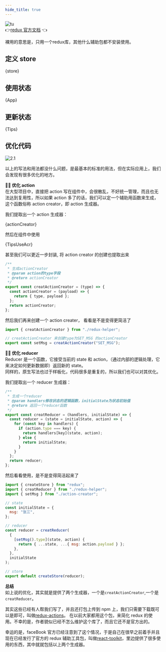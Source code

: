 ```yaml
---
hide_title: true
---
```



![tu](/img/redux/1.1.svg)    
👉[redux 官方文档](http://cn.redux.js.org/introduction/getting-started) 👈

裸用的意思是，只用一个redux库，其他什么辅助包都不安装使用。

## 定义 store

<CodeBlock language="js" title="src/store/index.js">
  {store}
</CodeBlock>

## 使用状态

<CodeBlock language="jsx" title="src/App.jsx">
  {App}
</CodeBlock>

## 更新状态

<CodeBlock language="jsx" title="src/components/Tips.jsx">
  {Tips}
</CodeBlock>

## 优化代码

![2.1](/img/redux/2.1.svg)

以上的写法和用法都没什么问题，是最基本的标准的用法，但在实际应用上，我们会发现有很多优化的地方。

**👩‍🔧 优化 action**  
在大型项目中，直接把 action 写在组件中，会很散乱，不好统一管理，而且也无法达到复用性，所以如果 action 多了的话，我们可以定一个辅助用函数来生成，这个函数俗称 action creator，即 action 生成器。

我们提取出一个 action 生成器：

<CodeBlock language="js" title="src/store/action-creator.js">
  {actionCreator}
</CodeBlock>

然后在组件中使用

<CodeBlock language="jsx" title="src/components/Tips.jsx">
  {TipsUseAcr}
</CodeBlock>

甚至我们可以更近一步封装, 将 action creator 的创建也提取出来

```javascript title="src/store/redux-helper.js"
/**
 * 生成actionCreator
 * @param action的type字段
 * @return actionCreator
 */
export const creatActionCreator = (type) => {
  const actionCreator = (payload) => {
    return { type, payload };
  };
  return actionCreator;
};
```

然后我们再来创建一个 action creater， 看看是不是变得更简洁了

```javascript title="src/store/action-creator.js"
import { creatActionCreator } from "./redux-helper";

// creatActionCreator 来创建type为SET_MSG 的actionCreator
export const setMsg = creatActionCreator("SET_MSG");
```

**👩‍🔧 优化 reducer**  
Reducer 是一个函数，它接受当前的 state 和 action，（通过内部的逻辑处理，它来决定如何更新数据即）返回新的 state。  
同样的，原生写法也过于样板化，代码很多是重复的，所以我们也可以对其优化。

我们提取出一个 reducer 生成器：

```javascript title="src/store/redux-helper.js"
/**
 * 生成一个reducer
 * @param handlers修改状态的逻辑函数，initialState为状态初始值
 * @return 返回一个reducer函数
 */
export const creatReducer = (handlers, initialState) => {
  const reducer = (state = initialState, action) => {
    for (const key in handlers) {
      if (action.type === key) {
        return handlers[key](state, action);
      } else {
        return initialState;
      }
    }
  };
  return reducer;
};
```

然后看看使用，是不是变得简洁起来了

```js title="src/store/index.js"
import { createStore } from "redux";
import { creatReducer } from "./redux-helper";
import { setMsg } from "./action-creator";

// state
const initialState = {
  msg: "张三",
};

// reducer
const reducer = creatReducer(
  {
    [setMsg().type](state, action) {
      return { ...state, ...{ msg: action.payload } };
    },
  },
  initialState
);

// store
export default createStore(reducer);
```

**总结**  
如上说的优化，其实就是提供了两个生成器，一个是`creatActionCreator`,一个是`creatReducer`。

其实这些已经有人帮我们写了，并且还打包上传到 npm 上，我们只需要下载既可以是即可，叫做[redux-actions](https://github.com/redux-utilities/redux-actions)。
在以前大家都用这个包，来简化 redux 的使用。不幸的是，作者貌似已经不怎么维护这个库了，而且它还不是官方出的。

幸运的是，faceBook 官方已经注意到了这个情况，于是自己在很早之前着手并且现在已经发行了官方的 redux 辅助工具包，叫做[react-toolkit](https://redux-toolkit.js.org)，里边提供了很多使用的东西，其中就就包括以上两个生成器。
